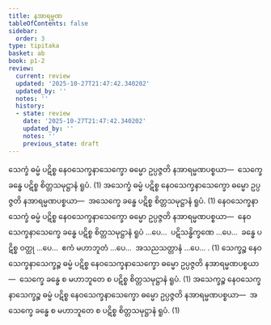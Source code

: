 ```yaml
---
title: နအာရမ္မဏ
tableOfContents: false
sidebar:
  order: 3
type: tipitaka
basket: ab
book: p1-2
review:
  current: review
  updated: '2025-10-27T21:47:42.340202'
  updated_by: ''
  notes: ''
  history:
  - state: review
    date: '2025-10-27T21:47:42.340202'
    updated_by: ''
    notes: ''
    previous_state: draft
---
```



<ReviewStatus review={frontmatter.review} showDetails={true} />

<HypothesisAnnotation frontmatter={frontmatter} />

<DynamicBreadcrumb />

<Division number="8" book="p1-2" e="ch" v="37" p="277">

<Paragraph number="1674" book="p1-2">
သေက္ခံ ဓမ္မံ ပဋိစ္စ နေဝသေက္ခနာသေက္ခော ဓမ္မော ဥပ္ပဇ္ဇတိ နအာရမ္မဏပစ္စယာ—  သေက္ခေ ခန္ဓေ ပဋိစ္စ စိတ္တသမုဋ္ဌာနံ ရူပံ. (1)
</Paragraph>

<Paragraph number="1675" book="p1-2">
အသေက္ခံ ဓမ္မံ ပဋိစ္စ နေဝသေက္ခနာသေက္ခော ဓမ္မော ဥပ္ပဇ္ဇတိ နအာရမ္မဏပစ္စယာ—  အသေက္ခေ ခန္ဓေ ပဋိစ္စ စိတ္တသမုဋ္ဌာနံ ရူပံ. (1)
</Paragraph>

<Paragraph number="1676" book="p1-2">
နေဝသေက္ခနာသေက္ခံ ဓမ္မံ ပဋိစ္စ နေဝသေက္ခနာသေက္ခော ဓမ္မော ဥပ္ပဇ္ဇတိ နအာရမ္မဏပစ္စယာ—  နေဝသေက္ခနာသေက္ခေ ခန္ဓေ ပဋိစ္စ စိတ္တသမုဋ္ဌာနံ ရူပံ …ပေ…  ပဋိသန္ဓိက္ခဏေ …ပေ…  ခန္ဓေ ပဋိစ္စ ဝတ္ထု …ပေ…  ဧကံ မဟာဘူတံ …ပေ…  အသညသတ္တာနံ …ပေ… . (1)
</Paragraph>

<Paragraph number="1677" book="p1-2">
သေက္ခဉ္စ နေဝသေက္ခနာသေက္ခဉ္စ ဓမ္မံ ပဋိစ္စ နေဝသေက္ခနာသေက္ခော ဓမ္မော ဥပ္ပဇ္ဇတိ နအာရမ္မဏပစ္စယာ—  သေက္ခေ ခန္ဓေ စ မဟာဘူတေ စ ပဋိစ္စ စိတ္တသမုဋ္ဌာနံ ရူပံ. (1)
</Paragraph>

<Paragraph number="1678" book="p1-2">
အသေက္ခဉ္စ နေဝသေက္ခနာသေက္ခဉ္စ ဓမ္မံ ပဋိစ္စ နေဝသေက္ခနာသေက္ခော ဓမ္မော ဥပ္ပဇ္ဇတိ နအာရမ္မဏပစ္စယာ—  အသေက္ခေ ခန္ဓေ စ မဟာဘူတေ စ ပဋိစ္စ စိတ္တသမုဋ္ဌာနံ ရူပံ. (1)
</Paragraph>
</Division>